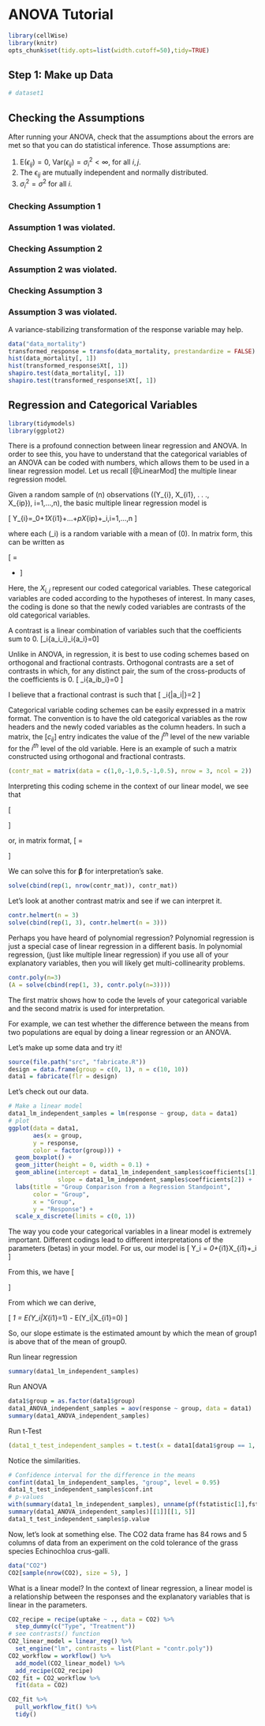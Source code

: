 # ANOVA Tutorial

```r
library(cellWise)
library(knitr)
opts_chunk$set(tidy.opts=list(width.cutoff=50),tidy=TRUE)
```

## Step 1: Make up Data

```r
# dataset1
```

## Checking the Assumptions

After running your ANOVA, check that the assumptions about the errors
are met so that you can do statistical inference. Those assumptions are:

1.  $\text{E}(\epsilon_{ij})=0,\ \text{Var}(\epsilon_{ij})=\sigma_{i}^2 < \infty,\ \text{for all }i, j.$
2.  The $\epsilon_{ij}$ are mutually independent and normally
    distributed.
3.  $\sigma_{i}^2=\sigma^2\ \text{for all } i.$

### Checking Assumption 1

### Assumption 1 was violated.

### Checking Assumption 2

### Assumption 2 was violated.

### Checking Assumption 3

### Assumption 3 was violated.

A variance-stabilizing transformation of the response variable may help.

```r
data("data_mortality")
transformed_response = transfo(data_mortality, prestandardize = FALSE)
hist(data_mortality[, 1])
hist(transformed_response$Xt[, 1])
shapiro.test(data_mortality[, 1])
shapiro.test(transformed_response$Xt[, 1])
```

## Regression and Categorical Variables

```r
library(tidymodels)
library(ggplot2)
```

There is a profound connection between linear regression and ANOVA. In
order to see this, you have to understand that the categorical variables
of an ANOVA can be coded with numbers, which allows them to be used in a
linear regression model. Let us recall [@LinearMod] the multiple linear
regression model.

Given a random sample of \(n\) observations
\((Y_{i}, X_{i1}, . . ., X_{ip}),\ i=1,...,n\), the basic multiple linear regression model is 

\[
Y_{i}=\beta_0+\beta_1X_{i1}+...+\beta_pX_{ip}+\epsilon_i,\quad i=1,...,n
\] 

where each \(\epsilon_i\) is a random variable with a mean of \(0\). In
matrix form, this can be written as 

\[
\begin{bmatrix}
Y_1\\
Y_2\\
\vdots\\
Y_n
\end{bmatrix}
= 
\begin{bmatrix}
1 & X_{1,1} & X_{1,2} & \dots & X_{1, p}\\
1 & X_{2,1} & X_{2,2} & \dots & X_{2, p}\\
\vdots & \vdots & \vdots & \ddots & \vdots\\
1 & X_{n,1} & X_{n,2} & \dots & X_{n, p}\\
\end{bmatrix}
\begin{bmatrix}
\beta_0\\
\beta_1\\
\vdots\\
\beta_p\\
\end{bmatrix}
+
\begin{bmatrix}
\epsilon_0\\
\epsilon_1\\
\vdots\\
\epsilon_n\\
\end{bmatrix}
\]

Here, the $X_{i,j}$ represent our coded categorical variables. These
categorical variables are coded according to the hypotheses of interest.
In many cases, the coding is done so that the newly coded variables are
contrasts of the old categorical variables.

A contrast is a linear combination of variables such that the
coefficients sum to 0.
\[\sum_i{a_i\theta_i}\quad\text{such that}\quad\sum_i{a_i}=0\]

Unlike in ANOVA, in regression, it is best to use coding schemes based
on orthogonal and fractional contrasts. Orthogonal contrasts are a set
of contrasts in which, for any distinct pair, the sum of the
cross-products of the coefficients is 0. 
\[
\sum_i{a_ib_i}=0
\]

I believe that a fractional contrast is such that 
\[
\sum_i{|a_i|}=2
\]

Categorical variable coding schemes can be easily expressed in a matrix
format. The convention is to have the old categorical variables as the
row headers and the newly coded variables as the column headers. In such
a matrix, the $[c_{ij}]$ entry indicates the value of the $j^{th}$ level
of the new variable for the $i^{th}$ level of the old variable. Here is
an example of such a matrix constructed using orthogonal and fractional
contrasts.

```r
(contr_mat = matrix(data = c(1,0,-1,0.5,-1,0.5), nrow = 3, ncol = 2))
```

Interpreting this coding scheme in the context of our linear model, we
see that

\[
\begin{aligned}
E(Y_i|X_{i1}=1,X_{i2}=\tfrac{1}{2}) &= \beta_0+\beta_1+\tfrac{1}{2}\beta_2 &= \mu_1 \\
E(Y_i|X_{i1}=0,X_{i2}=-1) &= \beta_0-\beta_2 &= \mu_2\\
E(Y_i|X_{i1}=-1,X_{i2}=\tfrac{1}{2}) &= \beta_0-\beta_1+\tfrac{1}{2}\beta_2 &= \mu_3
\end{aligned}
\]


or, in matrix format, 
\[
\begin{bmatrix}
1 & 1 & \tfrac{1}{2} \\
1 & 0 & -1 \\
1 & -1 & \tfrac{1}{2}
\end{bmatrix}
\begin{bmatrix}
\beta_0 \\
\beta_1  \\
\beta_2 
\end{bmatrix}
=
\begin{bmatrix}
\mu_1 \\
\mu_2  \\
\mu_3 
\end{bmatrix}
\]

We can solve this for $\boldsymbol{\beta}$ for interpretation's sake.

```r
solve(cbind(rep(1, nrow(contr_mat)), contr_mat))
```

\begin{tabularx}{\textwidth}{r c c X}
\(\beta_0 =\) &\(\tfrac{\mu_1+\mu_2+\mu_3}{3}\) &\(=\) &grand mean response \\
\(2\beta_1 =\) &\(\mu_1 - \mu_3\) &\(=\) &difference in the mean response between levels 1 and 3 of the old categorical variable \\
\(\tfrac{3}{2}\beta_2 =\) &\(\tfrac{\mu_1+\mu_3}{2} - \mu_2\) &\(=\) &difference in the mean response between level 2 and the average of levels 1 and 3 of the old categorical variable
\end{tabularx}

Let's look at another contrast matrix and see if we can interpret it.

```r
contr.helmert(n = 3)
solve(cbind(rep(1, 3), contr.helmert(n = 3)))
```

\begin{tabularx}{\textwidth}{r c c X}
\(\beta_0 =\) &\(\tfrac{\mu_1+\mu_2+\mu_3}{3}\) &\(=\) &grand mean response \\
\(2\beta_1 =\) &\(\mu_2 - \mu_1\) &\(=\) &difference in the mean response between levels 2 \& 1 of the old categorical variable \\
\(3\beta_2 =\) &\(\mu_3 - \tfrac{\mu_1+\mu_2}{2}\) &\(=\) &difference in the mean response between level 3 and the average of levels 1 and 2 of the old categorical variable
\end{tabularx}

Perhaps you have heard of polynomial regression? Polynomial regression
is just a special case of linear regression in a different basis. In
polynomial regression, (just like multiple linear regression) if you use
all of your explanatory variables, then you will likely get
multi-collinearity problems.

```r
contr.poly(n=3)
(A = solve(cbind(rep(1, 3), contr.poly(n=3))))
```

The first matrix shows how to code the levels of your categorical
variable and the second matrix is used for interpretation.

\begin{tabularx}{\textwidth}{r c c X}
\(\beta_0 =\) &\(\tfrac{\mu_1+\mu_2+\mu_3}{3}\) &\(=\) &grand mean response \\
\(\beta_1 =\) &\(-0.707\mu_1 + 0.707\mu_3\) &\(=\) &measure of a linear trend in the mean response \\
\(\beta_2 =\) &\(0.408 \mu_3 - 0.816 \mu_2 + 0.408 \mu_3\) &\(=\) &measure of a quadratic trend in the mean response
\end{tabularx}

For example, we can test whether the difference between the means from
two populations are equal by doing a linear regression or an ANOVA.

Let's make up some data and try it!

```r
source(file.path("src", "fabricate.R"))
design = data.frame(group = c(0, 1), n = c(10, 10))
data1 = fabricate(flr = design)
```

Let's check out our data.

```r
# Make a linear model
data1_lm_independent_samples = lm(response ~ group, data = data1)
# plot
ggplot(data = data1,
       aes(x = group,
       y = response,
       color = factor(group))) +
  geom_boxplot() +
  geom_jitter(height = 0, width = 0.1) +
  geom_abline(intercept = data1_lm_independent_samples$coefficients[1],
              slope = data1_lm_independent_samples$coefficients[2]) +
  labs(title = "Group Comparison from a Regression Standpoint",
       color = "Group",
       x = "Group",
       y = "Response") +
  scale_x_discrete(limits = c(0, 1))
```

The way you code your categorical variables in a linear model is
extremely important. Different codings lead to different interpretations
of the parameters (betas) in your model. For us, our model is 
\[
Y_i = \beta_0+\beta_{i1}X_{i1}+\epsilon_i
\]

From this, we have 
\[
\begin{aligned}
E(Y_i|X_{i1}=0) &=\beta_0 \\
E(Y_i|X_{i1}=1) &=\beta_0 + \beta_1
\end{aligned}
\]

From which we can derive, 

\[
\beta_1 = E(Y_i|X_{i1}=1) - E(Y_i|X_{i1}=0)
\]

So, our slope estimate is the estimated amount by which the mean of
group1 is above that of the mean of group0.

Run linear regression

```r
summary(data1_lm_independent_samples)
```

Run ANOVA

```r
data1$group = as.factor(data1$group)
data1_ANOVA_independent_samples = aov(response ~ group, data = data1)
summary(data1_ANOVA_independent_samples)
```

Run t-Test

```r
(data1_t_test_independent_samples = t.test(x = data1[data1$group == 1, "response"], y = data1[data1$group == 0, "response"], paired = FALSE, var.equal = TRUE))
```

Notice the similarities.

```r
# Confidence interval for the difference in the means
confint(data1_lm_independent_samples, "group", level = 0.95)
data1_t_test_independent_samples$conf.int
# p-values
with(summary(data1_lm_independent_samples), unname(pf(fstatistic[1],fstatistic[2],fstatistic[3],lower.tail=F)))
summary(data1_ANOVA_independent_samples)[[1]][[1, 5]]
data1_t_test_independent_samples$p.value
```

Now, let's look at something else. The CO2 data frame has 84 rows and 5
columns of data from an experiment on the cold tolerance of the grass
species Echinochloa crus-galli.

```r
data("CO2")
CO2[sample(nrow(CO2), size = 5), ]
```

What is a linear model? In the context of linear regression, a linear
model is a relationship between the responses and the explanatory
variables that is linear in the parameters.

```r
CO2_recipe = recipe(uptake ~ ., data = CO2) %>%
  step_dummy(c("Type", "Treatment"))
# see contrasts() function
CO2_linear_model = linear_reg() %>%
  set_engine("lm", contrasts = list(Plant = "contr.poly"))
CO2_workflow = workflow() %>%
  add_model(CO2_linear_model) %>%
  add_recipe(CO2_recipe)
CO2_fit = CO2_workflow %>%
  fit(data = CO2)
```

```r
CO2_fit %>% 
  pull_workflow_fit() %>%
  tidy()
```

